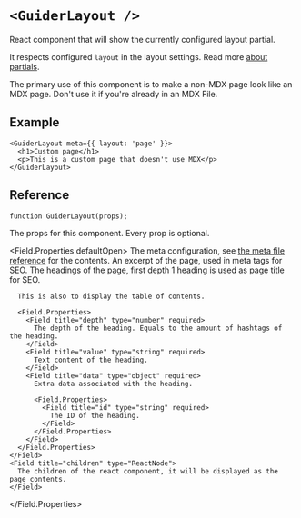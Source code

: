 # `<GuiderLayout />`

React component that will show the currently configured layout partial.

It respects configured `layout` in the layout settings. Read more [about partials](../theme/settings.mdx#about-partials).

The primary use of this component is to make a non-MDX page look like an MDX page. Don't use it if you're already in an MDX File.

## Example

```tsx
<GuiderLayout meta={{ layout: 'page' }}>
  <h1>Custom page</h1>
  <p>This is a custom page that doesn't use MDX</p>
</GuiderLayout>
```


## Reference

```tsx
function GuiderLayout(props);
```
<Field title="props" type="object" required>
  The props for this component. Every prop is optional.

  <Field.Properties defaultOpen>
    <Field title="meta" type="MetaConf">
      The meta configuration, see [the meta file reference](../meta/structure.mdx) for the contents.
    </Field>
    <Field title="excerpt" type="string">
      An excerpt of the page, used in meta tags for SEO.
    </Field>
    <Field title="headings" type="MdxHeadings[]">
      The headings of the page, first depth 1 heading is used as page title for SEO.

      This is also to display the table of contents.

      <Field.Properties>
        <Field title="depth" type="number" required>
          The depth of the heading. Equals to the amount of hashtags of the heading.
        </Field>
        <Field title="value" type="string" required>
          Text content of the heading.
        </Field>
        <Field title="data" type="object" required>
          Extra data associated with the heading.

          <Field.Properties>
            <Field title="id" type="string" required>
              The ID of the heading.
            </Field>
          </Field.Properties>
        </Field>
      </Field.Properties>
    </Field>
    <Field title="children" type="ReactNode">
      The children of the react component, it will be displayed as the page contents.
    </Field>
  </Field.Properties>
</Field>
